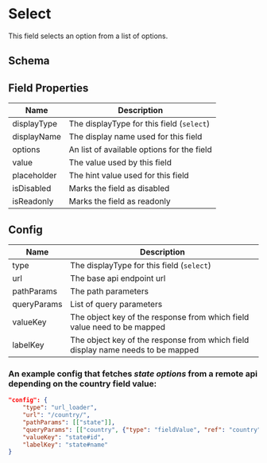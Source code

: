 # Select

This field selects an option from a list of options.


<SelectField />

## Schema


<SchemaViewer value={schema} />

## Field Properties

| Name        | Description                                |
| ----------- | ------------------------------------------ |
| displayType | The displayType for this field (`select`)  |
| displayName | The display name used for this field       |
| options     | An list of available options for the field |
| value       | The value used by this field               |
| placeholder | The hint value used for this field         |
| isDisabled  | Marks the field as disabled                |
| isReadonly  | Marks the field as readonly                |

## Config 
| Name        | Description                                |
| ----------- | ------------------------------------------ |
| type | The displayType for this field (`select`)  |
| url | The base api endpoint url |
| pathParams | The path parameters |
| queryParams | List of query parameters|
| valueKey | The object key of the response from which field value need to be mapped |
| labelKey | The object key of the response from which field display name needs to be mapped|


### An example config that fetches *state options* from a remote api depending on the country field value:

```json
"config": {
    "type": "url_loader",
    "url": "/country/",
    "pathParams": [["state"]],
    "queryParams": [["country", {"type": "fieldValue", "ref": "country"}]],
    "valueKey": "state#id",
    "labelKey": "state#name"
}
```

<CommonProperties />